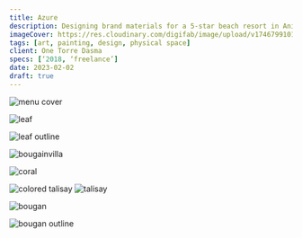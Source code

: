 ```yaml
---
title: Azure
description: Designing brand materials for a 5-star beach resort in Anilao
imageCover: https://res.cloudinary.com/digifab/image/upload/v1746799101/portfolio/experiments/azure/20180720_150757_xj48sy.jpg
tags: [art, painting, design, physical space]
client: One Torre Dasma
specs: [‘2018, ‘freelance’]
date: 2023-02-02
draft: true
---
```


![menu cover](https://res.cloudinary.com/digifab/image/upload/v1746799101/portfolio/experiments/azure/20180720_150757_xj48sy.jpg)

![leaf](https://res.cloudinary.com/digifab/image/upload/v1746799116/portfolio/experiments/azure/talisay_i7yrob.png)

![leaf outline](https://res.cloudinary.com/digifab/image/upload/v1746799248/portfolio/experiments/azure/talisay_leaf_outline_Large_wbbqnz.jpg)

![bougainvilla](https://res.cloudinary.com/digifab/image/upload/v1746799112/portfolio/experiments/azure/bougainvillea_flower_tfeb1o.png)

![coral](https://res.cloudinary.com/digifab/image/upload/v1746799330/portfolio/experiments/azure/coral_outline_Large_cxkvpn.jpg)

![colored talisay](https://res.cloudinary.com/digifab/image/upload/v1746799103/portfolio/experiments/azure/bougainvillea_leaf_ivdkth.png)
![talisay](https://res.cloudinary.com/digifab/image/upload/v1746799246/portfolio/experiments/azure/bougainvillea_leaf_outline_Large_sukwk9.jpg)

![bougan](https://res.cloudinary.com/digifab/image/upload/v1746799097/portfolio/experiments/azure/bougaivillea_flower_2_xzbovx.png)

![bougan outline](https://res.cloudinary.com/digifab/image/upload/v1746799491/portfolio/experiments/azure/bougainvillea_flower2_outline_umhtvp.png)
